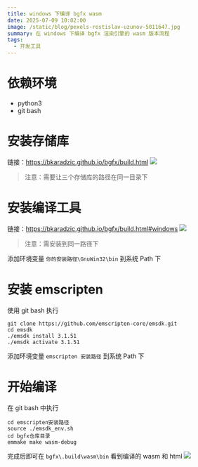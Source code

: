 ```yaml
---
title: windows 下编译 bgfx wasm
date: 2025-07-09 10:02:00
image: /static/blog/pexels-rostislav-uzunov-5011647.jpg
summary: 在 windows 下编译 bgfx 渲染引擎的 wasm 版本流程
tags:
  - 开发工具
---
```

# 依赖环境

- python3
- git bash

# 安装存储库

链接：https://bkaradzic.github.io/bgfx/build.html
![](/static/blog/a87291bc-0648-4186-bf69-876989550992.png)
> 注意：需要让三个存储库的路径在同一目录下


# 安装编译工具

链接：https://bkaradzic.github.io/bgfx/build.html#windows
![](/static/blog/2.png)
> 注意：需安装到同一路径下

添加环境变量 `你的安装路径\GnuWin32\bin` 到系统 Path 下

# 安装 emscripten

使用 git bash 执行

```
git clone https://github.com/emscripten-core/emsdk.git
cd emsdk
./emsdk install 3.1.51
./emsdk activate 3.1.51
```

添加环境变量 `emscripten 安装路径` 到系统 Path 下

# 开始编译

在 git bash 中执行

```
cd emscripten安装路径 
source ./emsdk_env.sh
cd bgfx仓库目录
emmake make wasm-debug
```

完成后即可在 `bgfx\.build\wasm\bin` 看到编译的 wasm 和 html
![](/static/blog/3.png)
